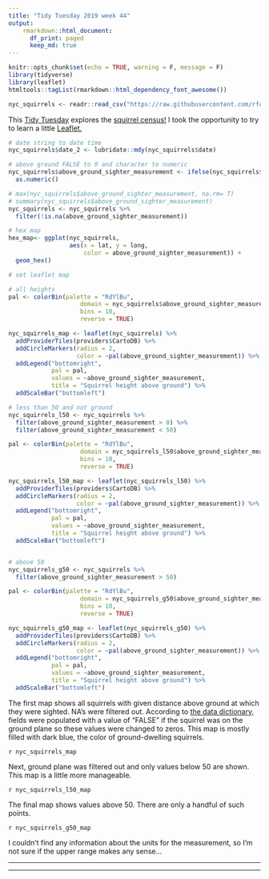 ```yaml
---
title: "Tidy Tuesday 2019 week 44"
output:
    rmarkdown::html_document:
      df_print: paged
      keep_md: true
---
```


```r
knitr::opts_chunk$set(echo = TRUE, warning = F, message = F)
library(tidyverse)
library(leaflet)
htmltools::tagList(rmarkdown::html_dependency_font_awesome())
```


```r
nyc_squirrels <- readr::read_csv("https://raw.githubusercontent.com/rfordatascience/tidytuesday/master/data/2019/2019-10-29/nyc_squirrels.csv")
```

This [Tidy Tuesday](https://github.com/rfordatascience/tidytuesday/blob/master/data/2019/2019-10-29) explores the [squirrel census!](https://www.thesquirrelcensus.com) I took the opportunity to try to learn a little [Leaflet.](https://leafletjs.com)

```r
# date string to date time
nyc_squirrels$date_2 <- lubridate::mdy(nyc_squirrels$date)

# above ground FALSE to 0 and character to numeric
nyc_squirrels$above_ground_sighter_measurement <- ifelse(nyc_squirrels$above_ground_sighter_measurement == "FALSE", 0, nyc_squirrels$above_ground_sighter_measurement) %>% 
  as.numeric() 

# max(nyc_squirrels$above_ground_sighter_measurement, na.rm= T)
# summary(nyc_squirrels$above_ground_sighter_measurement)
nyc_squirrels <- nyc_squirrels %>% 
  filter(!is.na(above_ground_sighter_measurement))

# hex map
hex_map<- ggplot(nyc_squirrels, 
                 aes(x = lat, y = long, 
                     color = above_ground_sighter_measurement)) +
  geom_hex()

# set leaflet map

# all heights
pal <- colorBin(palette = "RdYlBu", 
                    domain = nyc_squirrels$above_ground_sighter_measurement, 
                    bins = 10,
                    reverse = TRUE)

nyc_squirrels_map <- leaflet(nyc_squirrels) %>% 
  addProviderTiles(providers$CartoDB) %>% 
  addCircleMarkers(radius = 2, 
                   color = ~pal(above_ground_sighter_measurement)) %>%
  addLegend("bottomright", 
            pal = pal, 
            values = ~above_ground_sighter_measurement, 
            title = "Squirrel height above ground") %>% 
  addScaleBar("bottomleft")

# less than 50 and not ground
nyc_squirrels_l50 <- nyc_squirrels %>% 
  filter(above_ground_sighter_measurement > 0) %>%
  filter(above_ground_sighter_measurement < 50)

pal <- colorBin(palette = "RdYlBu", 
                    domain = nyc_squirrels_l50$above_ground_sighter_measurement, 
                    bins = 10,
                    reverse = TRUE)

nyc_squirrels_l50_map <- leaflet(nyc_squirrels_l50) %>% 
  addProviderTiles(providers$CartoDB) %>% 
  addCircleMarkers(radius = 2, 
                   color = ~pal(above_ground_sighter_measurement)) %>%
  addLegend("bottomright", 
            pal = pal, 
            values = ~above_ground_sighter_measurement, 
            title = "Squirrel height above ground") %>% 
  addScaleBar("bottomleft")


# above 50
nyc_squirrels_g50 <- nyc_squirrels %>% 
  filter(above_ground_sighter_measurement > 50)

pal <- colorBin(palette = "RdYlBu", 
                    domain = nyc_squirrels_g50$above_ground_sighter_measurement, 
                    bins = 10,
                    reverse = TRUE)

nyc_squirrels_g50_map <- leaflet(nyc_squirrels_g50) %>% 
  addProviderTiles(providers$CartoDB) %>% 
  addCircleMarkers(radius = 2, 
                   color = ~pal(above_ground_sighter_measurement)) %>%
  addLegend("bottomright", 
            pal = pal, 
            values = ~above_ground_sighter_measurement, 
            title = "Squirrel height above ground") %>% 
  addScaleBar("bottomleft")
```

The first map shows all squirrels with given distance above ground at which they were sighted. NA's were filtered out. According to [the data dictionary](https://github.com/rfordatascience/tidytuesday/tree/master/data/2019/2019-10-29#data-dictionary), fields were populated with a value of “FALSE” if the squirrel was on the ground plane so these values were changed to zeros. This map is mostly filled with dark blue, the color of ground-dwelling squirrels.

`r nyc_squirrels_map`

Next, ground plane was filtered out and only values below 50 are shown. This map is a little more manageable.

`r nyc_squirrels_l50_map`


The final map shows values above 50. There are only a handful of such points.

`r nyc_squirrels_g50_map`

I couldn't find any information about the units for the measurement, so I'm not sure if the upper range makes any sense...

<hr />
<P ALIGN=CENTER> [<i class="fa fa-github" font color="#4F8AC2" style="font-size: 20pt"></i>](https://github.com/k-maciejewski/TidyTuesdays) 
[<i class="fa fa-globe" font color="#4F8AC2" style="font-size: 20pt"></i>](https://k-maciejewski.github.io) </P>

<hr />